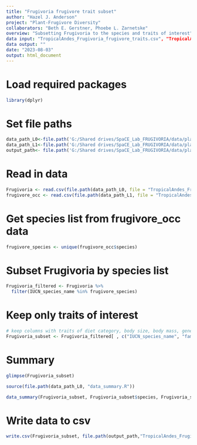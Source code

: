 ```yaml
---
title: "Frugivoria frugivore trait subset"
author: "Hazel J. Anderson"
project: "Plant-Frugivore Diversity"
collaborators: "Beth E. Gerstner, Phoebe L. Zarnetske"
overview: "Subsetting Frugivoria to the species and traits of interest"
data input: "TropicalAndes_Frugivoria_frugivore_traits.csv", "TropicalAndes_GBIF_frugivore_occ_cleaned.csv"
data output: ""
date: "2023-08-03"
output: html_document
---
```


# Load required packages
```r
library(dplyr)
```

# Set file paths
```r
data_path_L0<-file.path('G:/Shared drives/SpaCE_Lab_FRUGIVORIA/data/plants/L0')
data_path_L1<-file.path('G:/Shared drives/SpaCE_Lab_FRUGIVORIA/data/plants/L1')
output_path<- file.path('G:/Shared drives/SpaCE_Lab_FRUGIVORIA/data/plants/L1')
```

# Read in data
```r
Frugivoria <- read.csv(file.path(data_path_L0, file = "TropicalAndes_Frugivoria_frugivore_traits.csv"))
frugivore_occ <- read.csv(file.path(data_path_L1, file = "TropicalAndes_GBIF_frugivore_occ_cleaned.csv"))
```

# Get species list from frugivore_occ data
```r
frugivore_species <- unique(frugivore_occ$species)
```

# Subset Frugivoria by species list
```r
Frugivoria_filtered <- Frugivoria %>%
  filter(IUCN_species_name %in% frugivore_species)
```

# Keep only traits of interest
```r
# keep columns with traits of diet category, body size, body mass, generation time
Frugivoria_subset <- Frugivoria_filtered[ , c("IUCN_species_name", "family", "genus", "species", "diet_cat", "body_mass_e", "body_size_mm", "generation_time")]
```

# Summary
```r
glimpse(Frugivoria_subset)
```

```r
source(file.path(data_path_L0, "data_summary.R"))
```

```r
data_summary(Frugivoria_subset, Frugivoria_subset$species, Frugivoria_subset$genus, Frugivoria_subset$family)
```


# Write data to csv
```r
write.csv(Frugivoria_subset, file.path(output_path,"TropicalAndes_Frugivoria_traits_Forest.csv"))
```